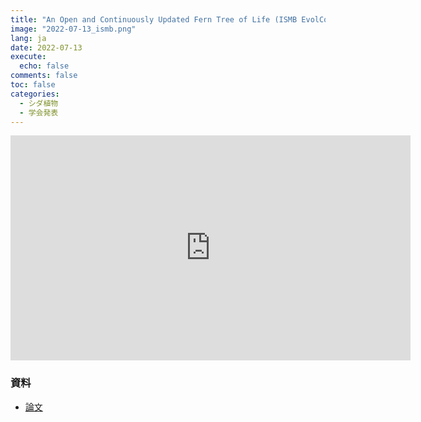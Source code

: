 ```yaml
---
title: "An Open and Continuously Updated Fern Tree of Life (ISMB EvolCompGen ポスター)"
image: "2022-07-13_ismb.png"
lang: ja
date: 2022-07-13
execute:
  echo: false
comments: false
toc: false
categories:
  - シダ植物
  - 学会発表
---
```


<iframe width="640" height="360" src="https://www.youtube.com/embed/tO_-2KMaJuQ" title="YouTube video player" frameborder="0" allow="accelerometer; autoplay; clipboard-write; encrypted-media; gyroscope; picture-in-picture; web-share" allowfullscreen></iframe>

### 資料

- [論文](https://doi.org/10.3389/fpls.2022.909768)